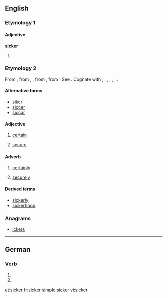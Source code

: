 ==English==

===Etymology 1===
{{compound|sick|-er}}

====Adjective====
'''sicker'''

# {{comparative of|sick}}

===Etymology 2===
From {{etyl|enm}} {{term|siker||secure, safe, stable, certain; gewiss, securely, safely, certainly|lang=enm}}, from {{etyl|ang}} {{term|sicer|lang=ang}}, {{term|sicor||secure from, free from guilt and the punishment, safe, free from danger or harm, sure, certain, free from doubt, trustworthy|lang=ang}}, from {{proto|Germanic|sikuraz|free, secure|lang=en}}, from {{etyl|la}} {{term|securus|sēcūrus|secure|lit=without care|lang=la}}. See {{l|en|secure}}. Cognate with {{etyl|sco|-}} {{term|siker|lang=sco}}, {{term|seker||safe, secure|lang=sco}}, {{etyl|frr|-}} {{term|sijcker||sure, secure|lang=frr}}, {{etyl|nl|-}} {{term|zeker||sure, certain, safe, secure, confirmed|lang=nl}}, {{etyl|de|-}} {{term|sicher||sure, secure, confirmed|lang=de}}, {{etyl|sv|-}} {{term|säker||secure, safe, sure|lang=sv}}, {{etyl|no|-}} {{term|sikker||secure|lang=no}}.

====Alternative forms====
* [[siker]]
* [[siccer]]
* [[siccar]]

====Adjective====
{{en-adj|?}}

# {{obsolete|_|outside|_|dialects}} [[certain]]
# {{obsolete|_|outside|_|dialects}}  [[secure]]

====Adverb====
{{en-adv|?}}

# {{obsolete|_|outside|_|dialects}} [[certainly]]
# {{obsolete|_|outside|_|dialects}} [[securely]]

====Derived terms====
* [[sickerly]]
* [[sickerhood]]

===Anagrams===
* [[ickers#English|ickers]]

----

==German==

===Verb===
{{head|de}}

# {{de-verb form of|sickern|1|s|g}}
# {{de-verb form of|sickern|i|s}}

[[et:sicker]]
[[fr:sicker]]
[[simple:sicker]]
[[vi:sicker]]